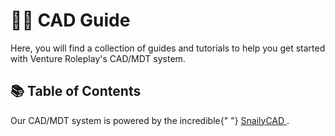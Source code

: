 
# 👨‍💻 CAD Guide

Here, you will find a collection of guides and tutorials to help you get started with Venture Roleplay's CAD/MDT system.

## 📚 Table of Contents

<IndexLinkList>
    <IndexLink
        to="/docs/server-guides/cad/getting-started"
        title="📰 Getting Started"
        description="Learn how to get started with Venture Roleplay's CAD/MDT system."
    />
    <IndexLink
        to="/docs/server-guides/cad/create-citizen"
        title="🧑 Creating a Citizen"
        description="Learn how to create a citizen in Venture Roleplay's CAD/MDT system."
    />
</IndexLinkList>

<div className="italic mt-10">
    Our CAD/MDT system is powered by the incredible{" "}
    <a href="https://snailycad.org/" target="_blank">
        SnailyCAD
    </a>
    .
</div>
